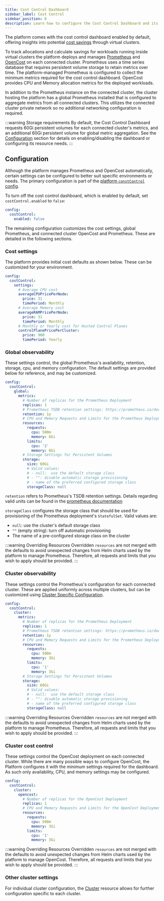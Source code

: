 ```yaml
---
title: Cost Control Dashboard
sidebar_label: Cost Control
sidebar_position: 6
description: Learn how to configure the Cost Control Dashboard and its supporting infrastructure for the vCluster Platform.
---
```



The platform comes with the cost control dashboard enabled by default, offering insights into potential [cost savings](https://www.vcluster.com/cost-savings) through virtual clusters.

<VersionBadge version="v4.2.0" vclusterVersion="v0.22.0"/>

To track allocations and calculate savings for workloads running inside
virtual clusters the platform deploys and manages [Prometheus](https://prometheus.io/) and
[OpenCost](https://www.opencost.io/) on each connected cluster. Prometheus uses a time series database that requires
persistent volume storage to retain metrics over time. The platform-managed
Prometheus is configured to collect the minimum metrics required for the cost
control dashboard. OpenCost provides CPU and Memory allocation metrics for the
deployed workloads.

In addition to the Prometheus instance on the connected cluster, the cluster
hosting the platform has a global Prometheus
installed that is configured to aggregate metrics from all connected clusters. This utilizes the connected cluster private
network so no additional networking configuration is required.

:::warning Storage requirements
By default, the Cost Control Dashboard requests
60Gi persistent volumes for each connected cluster's metrics, and an additional
60Gi persistent volume for global metric aggregation. See the
[Configuration](#configuration) section for details on enabling/disabling the
dashboard or configuring its resource needs.
:::

## Configuration

Although the platform manages Prometheus and OpenCost automatically, certain
settings can be configured to better suit specific environments or needs. The
primary configuration is part of the [platform `constControl`
config](/platform/configure/cost-control).


To turn off the cost control dashboard, which is enabled by default, set `costControl.enabled` to `false`:

```yaml title="Turning off the Cost Control Dashboard"
config:
  costControl:
    enabled: false
```

The remaining configuration customizes the cost settings, global Prometheus, and connected cluster OpenCost and Prometheus. These are detailed in the following sections.

### Cost settings

The platform provides initial cost defaults as shown below. These can be customized for your environment.
```yaml title="Default Cost Settings"
config:
  costControl:
    settings:
      # Average CPU cost
      averageCPUPricePerNode:
        price: 31
        timePeriod: Monthly
      # Average Memory cost
      averageRAMPricePerNode:
        price: 31
        timePeriod: Monthly
      # Monthly or Yearly cost for Hosted Control Planes
      controlPlanePricePerCluster:
        price: 900
        timePeriod: Yearly
```

### Global observability

These settings control, the global Prometheus's availability, retention,
storage, cpu, and memory configuration. The
default settings are provided below for reference, and may be customized.

```yaml title="Default Global Prometheus Settings"
config:
  costControl:
    global:
      metrics:
        # Number of replicas for the Prometheus Deployment
        replicas: 1
        # Prometheus TSDB retention settings: https://prometheus.io/docs/prometheus/latest/storage/#operational-aspects
        retention: 1y
        # CPU and Memory Requests and Limits for the Prometheus Deployment
        resources:
          requests:
            cpu: 500m
            memory: 6Gi
          limits:
            cpu: '2'
            memory: 6Gi
        # Storage Settings for Persistent Volumes
        storage:
          size: 60Gi
          # Valid values:
          # - null:  use the default storage class
          # - "": disable automatic storage provisioning
          # - name of the preferred configured storage class
          storageClass: null
```

`retention` refers to Prometheus's TSDB retention settings. Details regarding valid units can be found in the
[prometheus documentation](https://prometheus.io/docs/prometheus/latest/storage/#operational-aspects)

`storageClass` configures the storage class that should be used for provisioning of the Prometheus deployment's
`StatefulSet`. Valid values are:
- `null`: use the cluster's default storage class
- `""` (empty string): turn off automatic provisioning
- The name of a pre-configured storage class on the cluster

:::warning Overriding Resources
Overridden `resources` are not merged with the defaults to avoid unexpected changes from Helm charts used by the
platform to manage Prometheus. Therefore, all requests and limits that you wish to apply should be provided.
:::

### Cluster observability

These settings control the Prometheus's configuration for each connected
cluster. These are applied uniformly
across multiple clusters, but can be customized using [Cluster Specific Configuration](#cluster-specific-configuration).

```yaml title="Default Cluster Prometheus Settings"
config:
  costControl:
    cluster:
      metrics:
        # Number of replicas for the Prometheus Deployment
        replicas: 1
        # Prometheus TSDB retention settings: https://prometheus.io/docs/prometheus/latest/storage/#operational-aspects
        retention: 1y
        # CPU and Memory Requests and Limits for the Prometheus Deployment
        resources:
          requests:
            cpu: 500m
            memory: 3Gi
          limits:
            cpu: '1'
            memory: 3Gi
        # Storage Settings for Persistent Volumes
        storage:
          size: 60Gi
          # Valid values:
          # - null:  use the default storage class
          # - "": disable automatic storage provisioning
          # - name of the preferred configured storage class
          storageClass: null
```

:::warning Overriding Resources
Overridden `resources` are not merged with the defaults to avoid unexpected changes from Helm charts used by the
platform to manage Prometheus. Therefore, all requests and limits that you wish to apply should be provided.
:::

### Cluster cost control

These settings control the OpenCost deployment on each connected cluster. While there are many possible ways to
configure OpenCost, the Platform configures it with the minimum settings required for the dashboard. As such only
availability, CPU, and memory settings may be configured.

```yaml title="Default OpenCost Settings"
config:
  costControl:
    cluster:
      opencost:
        # Number of replicas for the OpenCost Deployment
        replicas: 1
        # CPU and Memory Requests and Limits for the OpenCost Deployment
        resources:
          requests:
            cpu: 500m
            memory: 3Gi
          limits:
            cpu: '1'
            memory: 3Gi
```

:::warning Overriding Resources
Overridden `resources` are not merged with the defaults to avoid unexpected changes from Helm charts used by the
platform to manage OpenCost. Therefore, all requests and limits that you wish to apply should be provided.
:::


### Other cluster settings

For individual cluster configuration, the [Cluster](/platform/api/resources/clusters) resource allows for further
configuration specific to each cluster.
